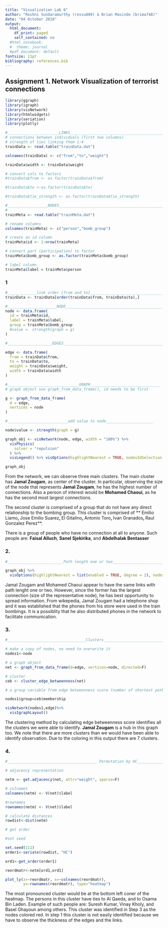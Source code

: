 ```yaml
---
title: "Visualization Lab 6"
author: "Roshni Sundaramurthy (rossu809) & Brian Masinde (brima748)"
date: "04 October 2018"
output:
  html_document:
    df_print: paged
    self_contained: no
  #html_notebook:
  #  theme: journal
  #pdf_document: default
fontsize: 11pt
bibliography: references.bib
---
```


## Assignment 1. Network Visualization of terrorist connections

```r
library(ggraph)
library(igraph)
library(visNetwork)
library(htmlwidgets)
library(seriation)
library(plotly)
```


```r
#_______________________LINKS___________________________________________
# connections between individuals (first two columns)
# strength of ties linking them 1:4
trainData <- read.table("trainData.dat")

colnames(trainData) <- c("from","to","weight")

trainData$width <- trainData$weight

# convert cols to factors
#trainData$from <- as.factor(trainData$from)

#trainData$to <-as.factor(trainData$to)

#trainData$tie_strength <- as.factor(trainData$tie_strength)

#__________________NODES________________________________________________
# 
trainMeta <- read.table("trainMeta.dat")

# rename columns
colnames(trainMeta) <- c("person","bomb_group")

# create an id column
trainMeta$id <- 1:nrow(trainMeta)

# convert part (participation) to factor
trainMeta$bomb_group <- as.factor(trainMeta$bomb_group)

# label column
trainMeta$label = trainMeta$person
```

### 1
```r
#_____________link order [from and to]________________________________
trainData <- trainData[order(trainData$from, trainData$to),]

#______________________NODE___________________________________________
node <- data.frame(
  id = trainMeta$id,
  label = trainMeta$label,
  group = trainMeta$bomb_group
  #value =  strength(graph = g)
)

#____________________EDGES_____________________________________________

edge <- data.frame(
  from = trainData$from,
  to = trainData$to,
  weight = trainData$weight,
  width = trainData$width
)

#________________________________GRAPH_______________________________
# graph object use graph_from_data_frame(), id needs to be first

g <- graph_from_data_frame(
  d = edge,
  vertices = node
)

#___________________________add value to node_____________________

node$value <- strength(graph = g)

graph_obj <- visNetwork(node, edge, width = "100%") %>%
  visPhysics(
    solver = "repulsion"
  ) %>%
  visLegend() %>% visOptions(highlightNearest = TRUE, nodesIdSelection = TRUE) 

graph_obj
```

From the network, we can observe three main clusters. The main cluster has **Jamal Zougam**, as center of the cluster. In particular, observing the size of the node that represents **Jamal Zougam**, he has the highest number of connections. Also a person of interest would be **Mohamed Chaoui**, as he has the second most largest connections. 

The second cluster is comprised of a group that do not have any direct relationship to the bombing group. This cluster is comprised of ** Emilio Liamo**, ** Jose Emilio Suarez**, ** El Gitalino**, **Antonio Toro**, **Ivan Granados**, **Raul Gonzalez Perez**.

There is a group of people who have no connection at all to anyone. Such people are: **Faisal Alluch**, **Sanel Sjekirika**,  and **Abdelhalak Bentasser**

### 2.

```r
#_________________________Path length one or two_________________________________

graph_obj %>%
  visOptions(highlightNearest = list(enabled = TRUE, degree = 2), nodesIdSelection = TRUE)
```

Jamal Zougam and Mohamed Chaoui appear to have the same links with path lenght one or two. However, since the former has the largest connection (size of the representative node), he has best opportunity to spread information. From wikepedia, Jamal Zougam had a telephone shop and it was established that the phones from his store were used in the train bombings. It is a possiblity that he also distributed phones in the network to facilitate communication.

### 3.

```r
#___________________________________Clusters_________________________________________

# make a copy of nodes, no need to overwrite it
nodes1<-node

# a graph object
net <- graph_from_data_frame(d=edge, vertices=node, directed=F)

# cluster
ceb <- cluster_edge_betweenness(net)

# a group variable from edge betweenness score (number of shortest paths through it)

nodes1$group=ceb$membership

visNetwork(nodes1,edge)%>%
  visIgraphLayout()
```

The clustering method by calculating edge betweenness score identifies all the clusters we were able to identify. **Jamal Zougam** is a hub in this graph too. We note that there are more clusters than we would have been able to identify observation. Due to the coloring in this output there are 7 clusters.

### 4.

```r
#________________________________________ Permutation by HC____________________________________________

# adjacency representation

netm <- get.adjacency(net, attr="weight", sparse=F)

# colnames
colnames(netm) <- V(net)$label

#rownames
rownames(netm) <- V(net)$label

# calculate distances
rowdist<-dist(netm)

# get order

#set seed

set.seed(111)
order1<-seriate(rowdist, "HC")

ord1<-get_order(order1)

reordmatr<-netm[ord1,ord1]

plot_ly(z=~reordmatr, x=~colnames(reordmatr), 
        y=~rownames(reordmatr), type="heatmap")
```

The most pronounced cluster would be at the bottom left coner of the heatmap. The persons in this cluster have ties to
Al Qaeda, and to Osama Bin Laden. Example of such people are: Suresh Kumar, Vinay Kholy, and Basel Ghayoun among others. This cluster was identified in Step 3 as the nodes colored red. In step 1 this cluster is not easily identified because we have to observe the thickness of the edges and the links.

